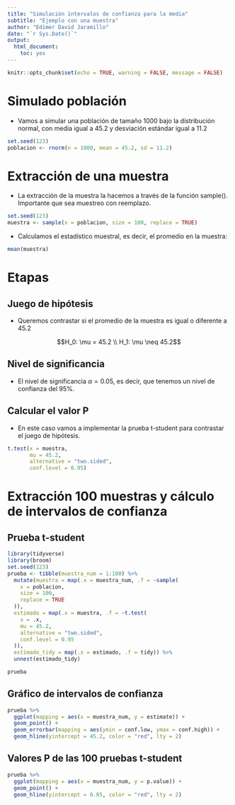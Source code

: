 ```yaml
---
title: "Simulación intervalos de confianza para la media"
subtitle: "Ejemplo con una muestra"
author: "Edimer David Jaramillo"
date: "`r Sys.Date()`"
output:
  html_document:
    toc: yes
---
```


```r
knitr::opts_chunk$set(echo = TRUE, warning = FALSE, message = FALSE)
```

# Simulado población

- Vamos a simular una población de tamaño 1000 bajo la distribución normal, con media igual a 45.2 y desviación estándar igual a 11.2

```r
set.seed(123)
poblacion <- rnorm(n = 1000, mean = 45.2, sd = 11.2)
```

# Extracción de una muestra

- La extracción de la muestra la hacemos a través de la función sample(). Importante que sea muestreo con reemplazo.

```r
set.seed(123)
muestra <- sample(x = poblacion, size = 100, replace = TRUE)
```

- Calculamos el estadístico muestral, es decir, el promedio en la muestra:

```r
mean(muestra)
```

# Etapas

## Juego de hipótesis

- Queremos contrastar si el promedio de la muestra es igual o diferente a 45.2

$$H_0: \mu = 45.2  \\
H_1: \mu \neq 45.2$$

## Nivel de significancia

- El nivel de significancia $\alpha = 0.05$, es decir, que tenemos un nivel de confianza del 95%.

## Calcular el valor P

- En este caso vamos a implementar la prueba t-student para contrastar el juego de hipótesis.

```r
t.test(x = muestra,
       mu = 45.2,
       alternative = "two.sided",
       conf.level = 0.95)
```

# Extracción 100 muestras y cálculo de intervalos de confianza

## Prueba t-student

```r
library(tidyverse)
library(broom)
set.seed(123)
prueba <- tibble(muestra_num = 1:100) %>% 
  mutate(muestra = map(.x = muestra_num, .f = ~sample(
    x = poblacion,
    size = 100,
    replace = TRUE
  )),
  estimado = map(.x = muestra, .f = ~t.test(
    x = .x,
    mu = 45.2,
    alternative = "two.sided",
    conf.level = 0.95
  )),
  estimado_tidy = map(.x = estimado, .f = tidy)) %>% 
  unnest(estimado_tidy)

prueba
```

## Gráfico de intervalos de confianza

```r
prueba %>% 
  ggplot(mapping = aes(x = muestra_num, y = estimate)) +
  geom_point() +
  geom_errorbar(mapping = aes(ymin = conf.low, ymax = conf.high)) +
  geom_hline(yintercept = 45.2, color = "red", lty = 2)
```

## Valores P de las 100 pruebas t-student

```r
prueba %>% 
  ggplot(mapping = aes(x = muestra_num, y = p.value)) +
  geom_point() +
  geom_hline(yintercept = 0.05, color = "red", lty = 2)
```

